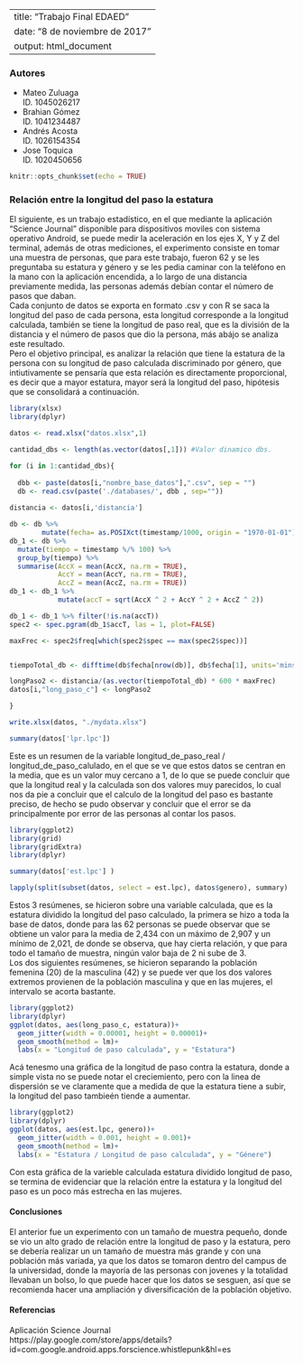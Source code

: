 
---
title: "Trabajo Final EDAED"
date: "8 de noviembre de 2017"
output: html_document
---
<h3>Autores</h3>
<ul>
  <li>Mateo Zuluaga <br> ID. 1045026217</li>
  <li>Brahian Gómez <br> ID. 1041234487</li>
  <li>Andrés Acosta <br> ID. 1026154354</li>
  <li>Jose Toquica <br> ID. 1020450656</li>
</ul>
```r
knitr::opts_chunk$set(echo = TRUE)
```
<h3>
Relación entre la longitud del paso la estatura
</h3>

<p>
El siguiente, es un trabajo estadístico, en el que mediante la aplicación "Science Journal" disponible para dispositivos moviles con sistema operativo Android, se puede medir la aceleración en los ejes X, Y y Z del terminal, además de otras mediciones, el experimento consiste en tomar una muestra de personas, que para este trabajo, fueron 62 y se les preguntaba su estatura y género y se les pedia caminar con la teléfono en la mano con la aplicación encendida, a lo largo de una distancia previamente medida, las personas además debían contar el número de pasos que daban.</br>Cada conjunto de datos se exporta en formato .csv y con R se saca la longitud del paso de cada persona, esta longitud corresponde a la longitud calculada, también se tiene la longitud de paso real, que es la división de la distancia y el número de pasos que dio la persona, más abájo se analiza este resultado.</br>
Pero el objetivo principal, es analizar la relación que tiene la estatura de la persona con su longitud de paso calculada discriminado por género, que intiutivamente se pensaría que esta relación es directamente proporcional, es decir que a mayor estatura, mayor será la longitud del paso, hipótesis que se consolidará a continuación.
</p>

```r
library(xlsx)
library(dplyr)

datos <- read.xlsx("datos.xlsx",1)

cantidad_dbs <- length(as.vector(datos[,1])) #Valor dinamico dbs.

for (i in 1:cantidad_dbs){
  
  dbb <- paste(datos[i,"nombre_base_datos"],".csv", sep = "")
  db <- read.csv(paste('./databases/', dbb , sep=""))
  
distancia <- datos[i,'distancia']

db <- db %>%
        mutate(fecha= as.POSIXct(timestamp/1000, origin = "1970-01-01"))
db_1 <- db %>%
  mutate(tiempo = timestamp %/% 100) %>%
  group_by(tiempo) %>%
  summarise(AccX = mean(AccX, na.rm = TRUE),
            AccY = mean(AccY, na.rm = TRUE),
            AccZ = mean(AccZ, na.rm = TRUE))
db_1 <- db_1 %>%
            mutate(accT = sqrt(AccX ^ 2 + AccY ^ 2 + AccZ ^ 2))

db_1 <- db_1 %>% filter(!is.na(accT))
spec2 <- spec.pgram(db_1$accT, las = 1, plot=FALSE)

maxFrec <- spec2$freq[which(spec2$spec == max(spec2$spec))]


tiempoTotal_db <- difftime(db$fecha[nrow(db)], db$fecha[1], units='mins')

longPaso2 <- distancia/(as.vector(tiempoTotal_db) * 600 * maxFrec)
datos[i,"long_paso_c"] <- longPaso2

}

write.xlsx(datos, "./mydata.xlsx")

```


```r
summary(datos['lpr.lpc'])
```
<p>
Este es un resumen de la variable longitud_de_paso_real / longitud_de_paso_calulado, en el que se ve que estos datos se centran en la media, que es un valor muy cercano a 1, de lo que se puede concluir que que la longitud real y la calculada son dos valores muy parecidos, lo cual nos da pie a concluir que el calculo de la longitud del paso es bastante preciso, de hecho se pudo observar y concluir que el error se da principalmente por error de las personas al contar los pasos.
</p>
```r
library(ggplot2)
library(grid)
library(gridExtra)
library(dplyr) 

summary(datos['est.lpc'] )

lapply(split(subset(datos, select = est.lpc), datos$genero), summary)

```
<p>
Estos 3 resúmenes, se hicieron sobre una variable calculada, que es la estatura dividido la longitud del paso calculado, la primera se hizo a toda la base de datos, donde para las 62 personas se puede observar que se obtiene un valor para la media de 2,434 con un máximo de 2,907 y un mínimo de 2,021, de donde se observa, que hay cierta relación, y que para todo el tamaño de muestra, ningún valor baja de 2 ni sube de 3.</br> Los dos siguientes resúmenes, se hicieron separando la población femenina (20) de la masculina (42) y se puede ver que los dos valores extremos provienen de la población masculina y que en las mujeres, el intervalo se acorta bastante.
</p>
```r
library(ggplot2)
library(dplyr) 
ggplot(datos, aes(long_paso_c, estatura))+
  geom_jitter(width = 0.00001, height = 0.00001)+ 
  geom_smooth(method = lm)+
  labs(x = "Longitud de paso calculada", y = "Estatura")
```
<p>
Acá tenesmo una gráfica de la longitud de paso contra la estatura, donde a simple vista no se puede notar el creciemiento, pero con la linea de dispersión se ve claramente que a medida de que la estatura tiene a subir, la longitud del paso tambieén tiende a aumentar.
</p>
```r
library(ggplot2)
library(dplyr) 
ggplot(datos, aes(est.lpc, genero))+
  geom_jitter(width = 0.001, height = 0.001)+ 
  geom_smooth(method = lm)+
  labs(x = "Estatura / Longitud de paso calculada", y = "Génere")
```
<p>
Con esta gráfica de la varieble calculada estatura dividido longitud de paso, se termina de evidenciar que la relación entre la estatura y la longitud del paso es un poco más estrecha en las mujeres.
</p>

<h4>
Conclusiones
</h4>
<p>
El anterior fue un experimento con un tamaño de muestra pequeño, donde se vio un alto grado de relación entre la longitud de paso y la estatura, pero se debería realizar un un tamaño de muestra más grande y con una población más variada, ya que los datos se tomaron dentro del campus de la universidad, donde la mayoría de las personas con jovenes y la totalidad llevaban un bolso, lo que puede hacer que los datos se sesguen, así que se recomienda hacer una ampliación y diversificación de la población objetivo.
</p>

<h4>
Referencias
</h4>
<p>
Aplicación Science Journal </br> https://play.google.com/store/apps/details?id=com.google.android.apps.forscience.whistlepunk&hl=es
</p>


